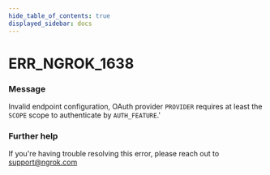 ```yaml
---
hide_table_of_contents: true
displayed_sidebar: docs
---
```



# ERR_NGROK_1638

### Message
Invalid endpoint configuration, OAuth provider `PROVIDER` requires at least the `SCOPE` scope to authenticate by `AUTH_FEATURE`.'

<ErrorDetails error='err_ngrok_1638' />


### Further help
If you're having trouble resolving this error, please reach out to [support@ngrok.com](mailto:support@ngrok.com?subject=Help%20with%20ERR_NGROK_1638)

